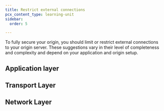 ```yaml
---
title: Restrict external connections
pcx_content_type: learning-unit
sidebar:
  order: 5

---
```



To fully secure your origin, you should limit or restrict external connections to your origin server. These suggestions vary in their level of completeness and complexity and depend on your application and origin setup.

## Application layer

<Render file="limit-external-connections-application" />

## Transport Layer

<Render file="limit-external-connections-transport" />

## Network Layer

<Render file="limit-external-connections-network" />

<Render file="ent-only-network-security" />
